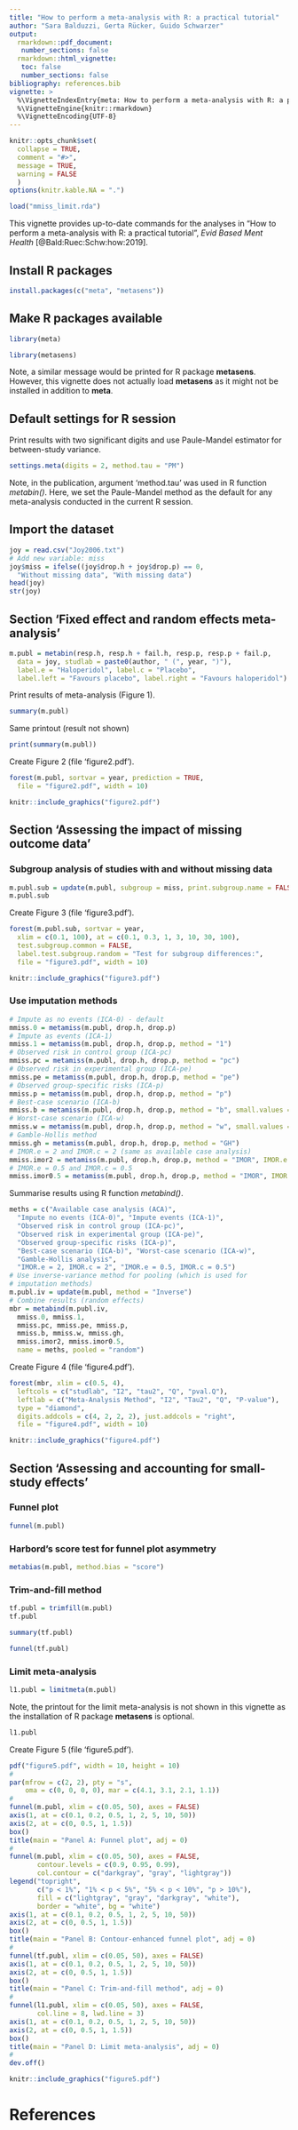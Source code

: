 ```yaml
---
title: "How to perform a meta-analysis with R: a practical tutorial"
author: "Sara Balduzzi, Gerta Rücker, Guido Schwarzer"
output:
  rmarkdown::pdf_document:
   number_sections: false
  rmarkdown::html_vignette:
   toc: false
   number_sections: false
bibliography: references.bib 
vignette: >
  %\VignetteIndexEntry{meta: How to perform a meta-analysis with R: a practical tutorial}
  %\VignetteEngine{knitr::rmarkdown}
  %\VignetteEncoding{UTF-8}
---
```


```r
knitr::opts_chunk$set(
  collapse = TRUE,
  comment = "#>",
  message = TRUE,
  warning = FALSE
  )
options(knitr.kable.NA = ".")

load("mmiss_limit.rda")
```


This vignette provides up-to-date commands for the analyses in "How to
perform a meta-analysis with R: a practical tutorial", *Evid Based
Ment Health* [@Bald:Ruec:Schw:how:2019].


## Install R packages

```r
install.packages(c("meta", "metasens"))
```

## Make R packages available

```r
library(meta)
```

```r
library(metasens)
```

Note, a similar message would be printed for R package
**metasens**. However, this vignette does not actually load
**metasens** as it might not be installed in addition to **meta**.


## Default settings for R session

Print results with two significant digits and use Paule-Mandel
estimator for between-study variance.

```r
settings.meta(digits = 2, method.tau = "PM")
```

Note, in the publication, argument 'method.tau' was used in R function
*metabin()*. Here, we set the Paule-Mandel method as the default for
any meta-analysis conducted in the current R session.

## Import the dataset

```r
joy = read.csv("Joy2006.txt")
# Add new variable: miss
joy$miss = ifelse((joy$drop.h + joy$drop.p) == 0, 
  "Without missing data", "With missing data")
head(joy)
str(joy)
```

## Section 'Fixed effect and random effects meta-analysis'

```r
m.publ = metabin(resp.h, resp.h + fail.h, resp.p, resp.p + fail.p,
  data = joy, studlab = paste0(author, " (", year, ")"),
  label.e = "Haloperidol", label.c = "Placebo",
  label.left = "Favours placebo", label.right = "Favours haloperidol")
```

Print results of meta-analysis (Figure 1).

```r
summary(m.publ)
```

Same printout (result not shown)

```r
print(summary(m.publ))
```

Create Figure 2 (file 'figure2.pdf').

```r
forest(m.publ, sortvar = year, prediction = TRUE,
  file = "figure2.pdf", width = 10)
```

```r
knitr::include_graphics("figure2.pdf")
```

## Section 'Assessing the impact of missing outcome data'

### Subgroup analysis of studies with and without missing data

```r
m.publ.sub = update(m.publ, subgroup = miss, print.subgroup.name = FALSE)
m.publ.sub
```

Create Figure 3 (file 'figure3.pdf').

```r
forest(m.publ.sub, sortvar = year,
  xlim = c(0.1, 100), at = c(0.1, 0.3, 1, 3, 10, 30, 100),
  test.subgroup.common = FALSE,
  label.test.subgroup.random = "Test for subgroup differences:",
  file = "figure3.pdf", width = 10)
```

```r
knitr::include_graphics("figure3.pdf")
```

### Use imputation methods

```r
# Impute as no events (ICA-0) - default
mmiss.0 = metamiss(m.publ, drop.h, drop.p)
# Impute as events (ICA-1)
mmiss.1 = metamiss(m.publ, drop.h, drop.p, method = "1")
# Observed risk in control group (ICA-pc)
mmiss.pc = metamiss(m.publ, drop.h, drop.p, method = "pc")
# Observed risk in experimental group (ICA-pe)
mmiss.pe = metamiss(m.publ, drop.h, drop.p, method = "pe")
# Observed group-specific risks (ICA-p)
mmiss.p = metamiss(m.publ, drop.h, drop.p, method = "p")
# Best-case scenario (ICA-b)
mmiss.b = metamiss(m.publ, drop.h, drop.p, method = "b", small.values = "bad")
# Worst-case scenario (ICA-w)
mmiss.w = metamiss(m.publ, drop.h, drop.p, method = "w", small.values = "bad")
# Gamble-Hollis method
mmiss.gh = metamiss(m.publ, drop.h, drop.p, method = "GH")
# IMOR.e = 2 and IMOR.c = 2 (same as available case analysis)
mmiss.imor2 = metamiss(m.publ, drop.h, drop.p, method = "IMOR", IMOR.e = 2)
# IMOR.e = 0.5 and IMOR.c = 0.5
mmiss.imor0.5 = metamiss(m.publ, drop.h, drop.p, method = "IMOR", IMOR.e = 0.5)
```

Summarise results using R function *metabind()*.

```r
meths = c("Available case analysis (ACA)",
  "Impute no events (ICA-0)", "Impute events (ICA-1)",
  "Observed risk in control group (ICA-pc)",
  "Observed risk in experimental group (ICA-pe)",
  "Observed group-specific risks (ICA-p)",
  "Best-case scenario (ICA-b)", "Worst-case scenario (ICA-w)",
  "Gamble-Hollis analysis",
  "IMOR.e = 2, IMOR.c = 2", "IMOR.e = 0.5, IMOR.c = 0.5")
# Use inverse-variance method for pooling (which is used for
# imputation methods)
m.publ.iv = update(m.publ, method = "Inverse")
# Combine results (random effects)
mbr = metabind(m.publ.iv,
  mmiss.0, mmiss.1,
  mmiss.pc, mmiss.pe, mmiss.p,
  mmiss.b, mmiss.w, mmiss.gh,
  mmiss.imor2, mmiss.imor0.5,
  name = meths, pooled = "random")
```

Create Figure 4 (file 'figure4.pdf').

```r
forest(mbr, xlim = c(0.5, 4),
  leftcols = c("studlab", "I2", "tau2", "Q", "pval.Q"),
  leftlab = c("Meta-Analysis Method", "I2", "Tau2", "Q", "P-value"),
  type = "diamond",
  digits.addcols = c(4, 2, 2, 2), just.addcols = "right",
  file = "figure4.pdf", width = 10)
```

```r
knitr::include_graphics("figure4.pdf")
```


## Section 'Assessing and accounting for small-study effects'

### Funnel plot

```r
funnel(m.publ)
```

### Harbord's score test for funnel plot asymmetry

```r
metabias(m.publ, method.bias = "score")
```


### Trim-and-fill method

```r
tf.publ = trimfill(m.publ)
tf.publ
```

```r
summary(tf.publ)
```

```r
funnel(tf.publ)
```


### Limit meta-analysis

```r
l1.publ = limitmeta(m.publ)
```

Note, the printout for the limit meta-analysis is not shown in this
vignette as the installation of R package **metasens** is optional.

```r
l1.publ
```

Create Figure 5 (file 'figure5.pdf').

```r
pdf("figure5.pdf", width = 10, height = 10)
#
par(mfrow = c(2, 2), pty = "s",
    oma = c(0, 0, 0, 0), mar = c(4.1, 3.1, 2.1, 1.1))
#
funnel(m.publ, xlim = c(0.05, 50), axes = FALSE)
axis(1, at = c(0.1, 0.2, 0.5, 1, 2, 5, 10, 50))
axis(2, at = c(0, 0.5, 1, 1.5))
box()
title(main = "Panel A: Funnel plot", adj = 0)
#
funnel(m.publ, xlim = c(0.05, 50), axes = FALSE,
       contour.levels = c(0.9, 0.95, 0.99),
       col.contour = c("darkgray", "gray", "lightgray"))
legend("topright",
       c("p < 1%", "1% < p < 5%", "5% < p < 10%", "p > 10%"),
       fill = c("lightgray", "gray", "darkgray", "white"),
       border = "white", bg = "white")
axis(1, at = c(0.1, 0.2, 0.5, 1, 2, 5, 10, 50))
axis(2, at = c(0, 0.5, 1, 1.5))
box()
title(main = "Panel B: Contour-enhanced funnel plot", adj = 0)
#
funnel(tf.publ, xlim = c(0.05, 50), axes = FALSE)
axis(1, at = c(0.1, 0.2, 0.5, 1, 2, 5, 10, 50))
axis(2, at = c(0, 0.5, 1, 1.5))
box()
title(main = "Panel C: Trim-and-fill method", adj = 0)
#
funnel(l1.publ, xlim = c(0.05, 50), axes = FALSE,
       col.line = 8, lwd.line = 3)
axis(1, at = c(0.1, 0.2, 0.5, 1, 2, 5, 10, 50))
axis(2, at = c(0, 0.5, 1, 1.5))
box()
title(main = "Panel D: Limit meta-analysis", adj = 0)
#
dev.off()
```

```r
knitr::include_graphics("figure5.pdf")
```

# References

